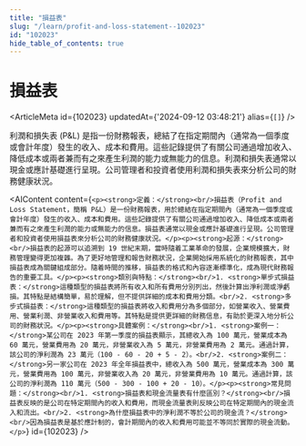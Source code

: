```yaml
---
title: "損益表"
slug: "/learn/profit-and-loss-statement--102023"
id: "102023"
hide_table_of_contents: true
---
```



# 損益表

<ArticleMeta id={102023} updatedAt={'2024-09-12 03:48:21'} alias={`[]`} />
<div className='border-solid border-b border-t-0 my-4 border-[var(--ifm-color-gray-300)]' />

利潤和損失表 (P&L) 是指一份財務報表，總結了在指定期間內（通常為一個季度或會計年度）發生的收入、成本和費用。這些記錄提供了有關公司通過增加收入、降低成本或兩者兼而有之來產生利潤的能力或無能力的信息。利潤和損失表通常以現金或應計基礎進行呈現。公司管理者和投資者使用利潤和損失表來分析公司的財務健康狀況。

<AIContent content={`<p><strong>定義：</strong><br/>損益表（Profit and Loss Statement，簡稱 P&L）是一份財務報表，用於總結在指定期間內（通常為一個季度或會計年度）發生的收入、成本和費用。這些記錄提供了有關公司通過增加收入、降低成本或兩者兼而有之來產生利潤的能力或無能力的信息。損益表通常以現金或應計基礎進行呈現。公司管理者和投資者使用損益表來分析公司的財務健康狀況。</p><p><strong>起源：</strong><br/>損益表的起源可以追溯到 19 世紀末期，當時隨着工業革命的發展，企業規模擴大，財務管理變得更加複雜。為了更好地管理和報告財務狀況，企業開始採用系統化的財務報表，其中損益表成為關鍵組成部分。隨着時間的推移，損益表的格式和內容逐漸標準化，成為現代財務報告的重要工具。</p><p><strong>類別與特點：</strong><br/>1. <strong>單步式損益表：</strong>這種類型的損益表將所有收入和所有費用分別列出，然後計算出淨利潤或淨虧損。其特點是結構簡單，易於理解，但不提供詳細的成本和費用分類。<br/>2. <strong>多步式損益表：</strong>這種類型的損益表將收入和費用分為多個部分，如營業收入、營業費用、營業利潤、非營業收入和費用等。其特點是提供更詳細的財務信息，有助於更深入地分析公司的財務狀況。</p><p><strong>具體案例：</strong><br/>1. <strong>案例一：</strong>某公司在 2023 年第一季度的損益表顯示，其總收入為 100 萬元，營業成本為 60 萬元，營業費用為 20 萬元，非營業收入為 5 萬元，非營業費用為 2 萬元。通過計算，該公司的淨利潤為 23 萬元（100 - 60 - 20 + 5 - 2）。<br/>2. <strong>案例二：</strong>另一家公司在 2023 年全年損益表中，總收入為 500 萬元，營業成本為 300 萬元，營業費用為 100 萬元，非營業收入為 20 萬元，非營業費用為 10 萬元。通過計算，該公司的淨利潤為 110 萬元（500 - 300 - 100 + 20 - 10）。</p><p><strong>常見問題：</strong><br/>1. <strong>損益表和現金流量表有什麼區別？</strong><br/>損益表反映的是公司在特定期間內的收入和費用，而現金流量表則反映公司在特定期間內的現金流入和流出。<br/>2. <strong>為什麼損益表中的淨利潤不等於公司的現金流？</strong><br/>因為損益表是基於應計制的，會計期間內的收入和費用可能並不等同於實際的現金流動。</p>`} id={102023} />
